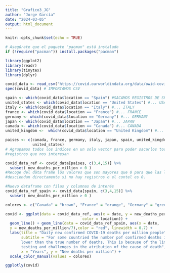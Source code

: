 ```yaml
---
title: "Grafico3_JG"
author: "Jorge García"
date: "2024-03-05"
output: html_document
---
```

```r
knitr::opts_chunk$set(echo = TRUE)
```

```r
# Asegúrate que el paquete "pacman" está instalado
if (!require("pacman")) install.packages("pacman")
```

```r
library(ggplot2)
library(readr)
library(tinytex)
library(dplyr)
```


```r
covid_data <- read_csv("https://covid.ourworldindata.org/data/owid-covid-data.csv")
spec(covid_data) # IMPORTAMOS CSV

spain <- which(covid_data$location == "Spain") #SACAMOS REGISTROS DE SPAIN
united_states <- which(covid_data$location == "United States") #... USA
italy <- which(covid_data$location == "Italy") #... ITALY
france <- which(covid_data$location == "France") #... FRANCE
germany <- which(covid_data$location == "Germany") #... GERMANY
japan <- which(covid_data$location == "Japan") #... JAPAN
canada <- which(covid_data$location == "Canada") #... CANADA
united_kingdom <-  which(covid_data$location == "United Kingdom") #... UK

paises <- c(canada, france, germany, italy, japan, spain, united_kingdom,
            united_states)
# Agrupamos todos los indices en un solo vector para poder sacarlos todos los 
#registros que nos interesan

covid_data_ref <- covid_data[paises, c(3,4,15)] %>% 
  subset( new_deaths_per_million > 0 )
#Recoge del data frame los valores que son mayores que 0 para que las lineas no
#desciendan directamente si no hay registros o el contel es 0.

#Nuevo dataframe con filas y columnas de interés
covid_data_ref_spain <- covid_data[spain, c(3,4,15)] %>%
  subset( new_deaths_per_million > 0 )

colores <- c("Canada" = "brown", "France" = "orange", "Germany" = "green", "Italy" = "cyan", "Japan" = "blue", "Spain" = "red", "United Kingdom" = "pink", "United States" = "purple")
```


```r
covid <- ggplot(data = covid_data_ref, aes(x = date, y = new_deaths_per_million/7,
                                  color = location)) +
  geom_line() + geom_line(data = covid_data_ref_spain, aes(x = date, 
  y = new_deaths_per_million/7),color = "red", linewidth = 0.7) + 
  labs(title = "Daily new confirmed COVID-19 deaths per million people", 
       subtitle = "For some countried the number pof confirmed deaths is much 
       lower than the true number of deaths, This is because of the limited 
       testing and challenges in the atribution of the cause of death",
       x = "Years", y = "New deaths per million") + 
  scale_color_manual(values = colores)

ggplotly(covid)
```